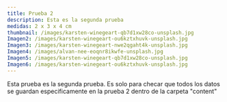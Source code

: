 ```yaml
---
title: Prueba 2
description: Esta es la segunda prueba
medidas: 2 x 3 x 4 cm
thumbnail: /images/karsten-winegeart-qb7d1xw28co-unsplash.jpg
Imagen2: /images/karsten-winegeart-ou6kztxhuvk-unsplash.jpg
Imagen3: /images/karsten-winegeart-nwe2qgaht4k-unsplash.jpg
Imagen4: /images/alvan-nee-eoqnr8ikwfe-unsplash.jpg
Imagen5: /images/karsten-winegeart-qb7d1xw28co-unsplash.jpg
Imagen6: /images/karsten-winegeart-ou6kztxhuvk-unsplash.jpg
---
```

E﻿sta prueba es la segunda prueba. Es solo para checar que todos los datos se guardan especificamente en la prueba 2 dentro de la carpeta "content"